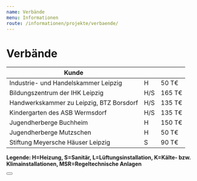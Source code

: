 ```yaml
---
name: Verbände
menu: Informationen
route: /informationen/projekte/verbaende/
---
```



# Verbände

| Kunde                                    |     |        |
| ---------------------------------------- | --- | ------ |
| Industrie- und Handelskammer Leipzig     | H   | 50 T€  |
| Bildungszentrum der IHK Leipzig          | H/S | 165 T€ |
| Handwerkskammer zu Leipzig, BTZ Borsdorf | H/S | 135 T€ |
| Kindergarten des ASB Wermsdorf           | H/S | 135 T€ |
| Jugendherberge Buchheim                  | H   | 150 T€ |
| Jugendherberge Mutzschen                 | H   | 50 T€  |
| Stiftung Meyersche Häuser Leipzig        | S   | 90 T€  |

**Legende: H=Heizung, S=Sanitär, L=Lüftungsinstallation, K=Kälte- bzw. Klimainstallationen, MSR=Regeltechnische Anlagen**

<Button />
